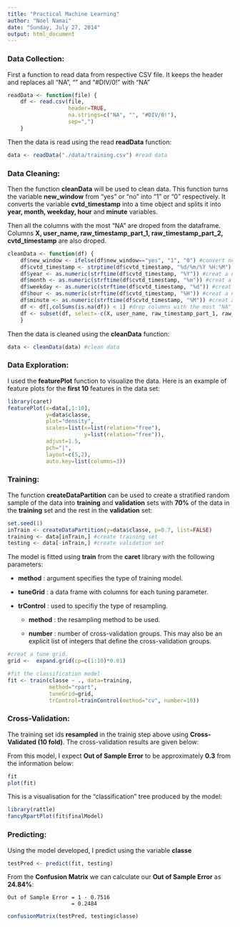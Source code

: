 ```yaml
---
title: "Practical Machine Learning"
author: "Noel Namai"
date: "Sunday, July 27, 2014"
output: html_document
---
```


### Data Collection:

First a function to read data from respective CSV file. It keeps the header and replaces all "NA", "" and "#DIV/0!" with "NA"

```r
readData <- function(file) {
    df <- read.csv(file,
                   header=TRUE, 
                   na.strings=c("NA", "", "#DIV/0!"), 
                   sep=",")
    }
```

Then the data is read using the read **readData** function:

```r
data <- readData("./data/training.csv") #read data
```

### Data Cleaning:

Then the function **cleanData** will be used to clean data. This function turns the variable **new_window** from "yes" or "no" into "1" or "0" respectively. It converts the variable **cvtd_timestamp** into a time object and splits it into **year, month, weekday, hour** and **minute** variables.

Then all the columns with the most "NA" are droped from the dataframe. Columns **X, user_name, raw_timestamp_part_1, raw_timestamp_part_2, cvtd_timestamp** are also droped.

```r
cleanData <- function(df) {    
    df$new_window <- ifelse(df$new_window=="yes", "1", "0") #convert new_window into "0" or "1"
    df$cvtd_timestamp <- strptime(df$cvtd_timestamp, "%d/%m/%Y %H:%M") #convert cvtd_timestamp into a time object
    df$year <- as.numeric(strftime(df$cvtd_timestamp, "%Y")) #creat a new feature year
    df$month <- as.numeric(strftime(df$cvtd_timestamp, "%m")) #creat a new feature month
    df$weekday <- as.numeric(strftime(df$cvtd_timestamp, "%d")) #creat a new feature weekday
    df$hour <- as.numeric(strftime(df$cvtd_timestamp, "%H")) #creat a new feature hour
    df$minute <- as.numeric(strftime(df$cvtd_timestamp, "%M")) #creat a new feature minute
    df <- df[,colSums(is.na(df)) < 1] #drop columns with the most "NA"
    df <- subset(df, select=-c(X, user_name, raw_timestamp_part_1, raw_timestamp_part_2, cvtd_timestamp)) #drop noisy features 
    }
```

Then the data is cleaned using the **cleanData** function:

```r
data <- cleanData(data) #clean data
```

### Data Exploration:

I used the **featurePlot** function to visualize the data. Here is an example of feature plots for the **first 10** features in the data set:

```r
library(caret)
featurePlot(x=data[,1:10],
            y=data$classe,
            plot="density",
            scales=list(x=list(relation="free"),
                        y=list(relation="free")),
            adjust=1.5,
            pch="|",
            layout=c(5,2),
            auto.key=list(columns=3))
```

### Training:

The function **createDataPartition** can be used to create a stratified random sample of the data into **training** and **validation** sets with **70%** of the data in the **training** set and the rest in the **validation** set:

```r
set.seed(1)
inTrain <- createDataPartition(y=data$classe, p=0.7, list=FALSE)
training <- data[inTrain,] #create training set
testing <- data[-inTrain,] #create validation set
```

The model is fitted using **train** from the **caret** library with the following parameters:

* **method** : argument specifies the type of training model.

* **tuneGrid** : a data frame with columns for each tuning parameter.

* **trControl** :  used to specifiy the type of resampling.

    * **method** : the resampling method to be used.

    * **number** : number of cross-validation groups. This may also be an explicit list of integers that define the cross-validation groups.

```r
#creat a tune grid.
grid <-  expand.grid(cp=c(1:10)*0.01)

#fit the classification model
fit <- train(classe ~ ., data=training,
             method="rpart",
             tuneGrid=grid,
             trControl=trainControl(method="cv", number=10))
```

### Cross-Validation:

The training set ids **resampled** in the trainig step above using **Cross-Validated (10 fold)**. The cross-validation results are given below:

From this model, I expect **Out of Sample Error** to be approximately **0.3** from the information below:

```r
fit
plot(fit)
```

This is a visualisation for the "classification" tree produced by the model:

```r
library(rattle)
fancyRpartPlot(fit$finalModel)
```

### Predicting:

Using the model developed, I predict using the variable **classe**

```r
testPred <- predict(fit, testing)
```

From the **Confusion Matrix** we can calculate our **Out of Sample Error** as **24.84%**:

    Out of Sample Error = 1 - 0.7516
                        = 0.2484

```r
confusionMatrix(testPred, testing$classe)
```
